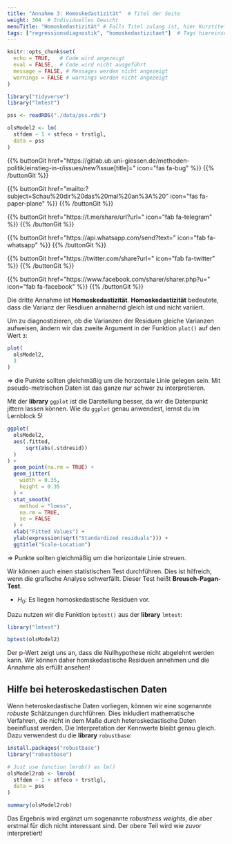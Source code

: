 ```yaml
---
title: "Annahme 3: Homoskedastizität"  # Titel der Seite
weight: 304  # Individuelles Gewicht 
menuTitle: "Homoskedastizität" # Falls Titel zulang ist, hier Kurztitel
tags: ["regressionsdiagnostik", "homoskedastizitaet"]  # Tags hiereinsetzen; Kurzwort, was auf der Seite passsiert
---
```

```r
knitr::opts_chunk$set(
  echo = TRUE,   # Code wird angezeigt
  eval = FALSE,  # Code wird nicht ausgeführt
  message = FALSE, # Messages werden nicht angezeigt
  warnings = FALSE # warnings werden nicht angezeigt
)

library("tidyverse")
library("lmtest")

pss <- readRDS("./data/pss.rds")

olsModel2 <- lm(
  stfdem ~ 1 + stfeco + trstlgl,   
  data = pss
)      
```

{{% buttonGit href=\"https\:\/\/gitlab.ub.uni-giessen.de\/methoden-politik\/einstieg-in-r\/issues\/new?issue[title]=\" icon=\"fas fa-bug\" %}} {{% /buttonGit %}} 

{{% buttonGit href=\"mailto\:?subject=Schau\%20dir\%20das\%20mal\%20an\%3A\%20\" icon=\"fas fa-paper-plane\" %}} {{% /buttonGit %}}

{{% buttonGit href=\"https\:\/\/t.me\/share\/url?url=\" icon=\"fab fa-telegram\" %}} {{% /buttonGit %}}

{{% buttonGit href=\"https\:\/\/api.whatsapp.com\/send?text=\" icon=\"fab fa-whatsapp\" %}} {{% /buttonGit %}}

{{% buttonGit href=\"https\:\/\/twitter.com\/share?url=\" icon=\"fab fa-twitter\" %}} {{% /buttonGit %}}

{{% buttonGit href=\"https\:\/\/www.facebook.com\/sharer\/sharer.php?u=\" icon=\"fab fa-facebook\" %}} {{% /buttonGit %}}

Die dritte Annahme ist **Homoskedastizität**. **Homoskedastizität** bedeutete, dass die Varianz der Resdiuen annähernd gleich ist und nicht variiert. 

Um zu diagnostizieren, ob die Varianzen der Residuen gleiche Varianzen aufweisen, ändern wir das zweite Argument in der Funktion `plot()` auf den Wert `3`:
```r
plot(
  olsModel2, 
  3
)
```

$\Rightarrow$ die Punkte sollten gleichmäßig um die horzontale Linie gelegen sein. Mit pseudo-metrischen Daten ist das ganze nur schwer zu interpretieren.

Mit der **library** `ggplot` ist die Darstellung besser, da wir die Datenpunkt jittern lassen können. Wie du `ggplot` genau anwendest, lernst du im Lernblock 5!

```r
ggplot(
  olsModel2, 
  aes(.fitted, 
      sqrt(abs(.stdresid))
  )
) + 
  geom_point(na.rm = TRUE) +
  geom_jitter(
    width = 0.35,
    height = 0.35
  ) +
  stat_smooth(
    method = "loess",
    na.rm = TRUE,
    se = FALSE
  ) + 
  xlab("Fitted Values") + 
  ylab(expression(sqrt("Standardized residuals"))) + 
  ggtitle("Scale-Location")
```

$\Rightarrow$ Punkte sollten gleichmäßig um die horizontale Linie streuen.

Wir können auch einen statistischen Test durchführen. Dies ist hilfreich, wenn die grafische Analyse schwerfällt. Dieser Test heißt **Breusch-Pagan-Test**. 

- $H_0:$ Es liegen homoskedastische Residuen vor.

Dazu nutzen wir die Funktion `bptest()` aus der **library** `lmtest`:
```r
library("lmtest")

bptest(olsModel2)
```

Der p-Wert zeigt uns an, dass die Nullhypothese nicht abgelehnt werden kann. Wir können daher homskedastische Residuen annehmen und die Annahme als erfüllt ansehen!

## Hilfe bei heteroskedastischen Daten
Wenn heteroskedastische Daten vorliegen, können wir eine sogenannte *robuste* Schätzungen durchführen. Dies inkludiert mathematische Verfahren, die nicht in dem Maße durch heteroskedastische Daten beeinflusst werden. Die Interpretation der Kennwerte bleibt genau gleich. Dazu verwendest du die **library** `robustbase`:
```r
install.packages("robustbase")
library("robustbase")

# Just use function lmrob() as lm()
olsModel2rob <- lmrob(
  stfdem ~ 1 + stfeco + trstlgl,
  data = pss
)

summary(olsModel2rob)
```

Das Ergebnis wird ergänzt um sogenannte *robustness weights*, die aber erstmal für dich nicht interessant sind. Der obere Teil wird wie zuvor interpretiert!